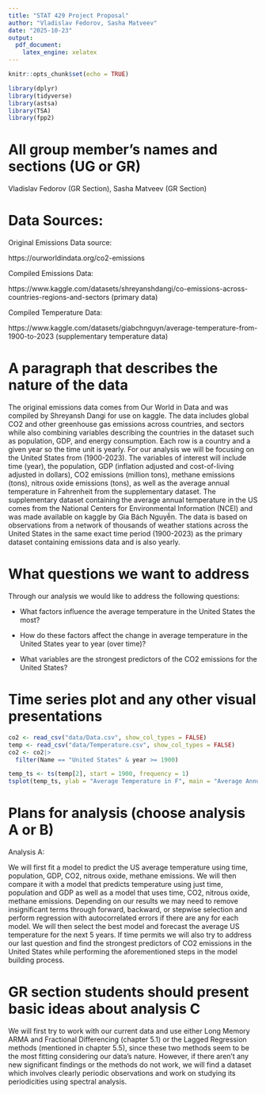 ```yaml
---
title: "STAT 429 Project Proposal"
author: "Vladislav Fedorov, Sasha Matveev"
date: "2025-10-23"
output:
  pdf_document:
    latex_engine: xelatex
---
```


```r
knitr::opts_chunk$set(echo = TRUE)
```

```r
library(dplyr)
library(tidyverse)
library(astsa)
library(TSA)
library(fpp2)
```


# All group member's names and sections (UG or GR)
Vladislav Fedorov (GR Section), Sasha Matveev (GR Section)

# Data Sources:
Original Emissions Data source:

https://ourworldindata.org/co2-emissions

Compiled Emissions Data:

https://www.kaggle.com/datasets/shreyanshdangi/co-emissions-across-countries-regions-and-sectors (primary data)

Compiled Temperature Data:

https://www.kaggle.com/datasets/giabchnguyn/average-temperature-from-1900-to-2023 (supplementary temperature data)


# A paragraph that describes the nature of the data

The original emissions data comes from Our World in Data and was compiled by Shreyansh Dangi for use on kaggle. The data includes global CO2 and other greenhouse gas emissions across countries, and sectors while also combining variables describing the countries in the dataset such as population, GDP, and energy consumption. Each row is a country and a given year so the time unit is yearly. For our analysis we will be focusing on the United States from (1900-2023). The variables of interest will include time (year), the population, GDP (inflation adjusted and cost-of-living adjusted in dollars), CO2 emissions (million tons), methane emissions (tons), nitrous oxide emissions (tons), as well as the average annual temperature in Fahrenheit from the supplementary dataset. The supplementary dataset containing the average annual temperature in the US comes from the National Centers for Environmental Information (NCEI) and was made available on kaggle by Gia Bách Nguyễn. The data is based on observations from a network of thousands of weather stations across the United States in the same exact time period (1900-2023) as the primary dataset containing emissions data and is also yearly.

\pagebreak
# What questions we want to address
Through our analysis we would like to address the following questions:

* What factors influence the average temperature in the United States the most?

* How do these factors affect the change in average temperature in the United States year to year (over time)?

* What variables are the strongest  predictors of  the CO2 emissions for the United States?



# Time series plot and any other visual presentations
```r
co2 <- read_csv("data/Data.csv", show_col_types = FALSE)
temp <- read_csv("data/Temperature.csv", show_col_types = FALSE)
co2 <- co2|>
  filter(Name == "United States" & year >= 1900)
```

```r
temp_ts <- ts(temp[2], start = 1900, frequency = 1)
tsplot(temp_ts, ylab = "Average Temperature in F", main = "Average Annual US Temperature 1900-2023")
```

# Plans for analysis (choose analysis A or B)
Analysis A:

We will first fit a model to predict the US average temperature using time, population, GDP, CO2, nitrous oxide, methane emissions. We will then compare it with a model that predicts temperature using just time, population and GDP as well as a model that uses time, CO2, nitrous oxide, methane emissions. Depending on our results we may need to remove insignificant terms through forward, backward, or stepwise selection and perform regression with autocorrelated errors if there are any for each model. We will then select the best model and forecast the average US temperature for the next 5 years.  If time permits we will also try to address our last question and find the strongest predictors of CO2 emissions in the United States while performing the aforementioned steps in the model building process.

# GR section students should present basic ideas about analysis C 

We will first try to work with our current data and use either Long Memory ARMA and Fractional Differencing (chapter 5.1) or the Lagged Regression methods (mentioned in chapter 5.5), since these two methods seem to be the most fitting considering our data's nature. However, if there aren't any new significant findings or the methods do not work, we will find a dataset which involves clearly periodic observations and work on studying its periodicities using spectral analysis. 


